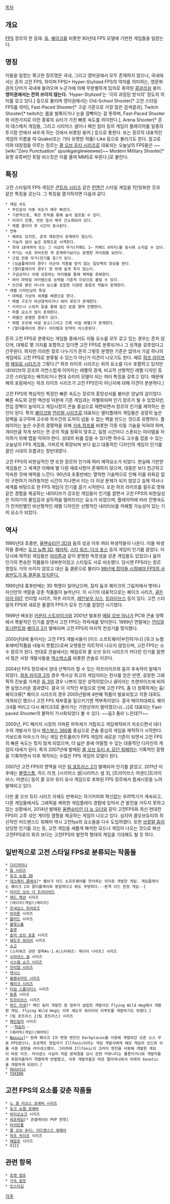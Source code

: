 [[목차]]
== 개요 ==
[[FPS]] 장르의 한 갈래. [[둠]], [[퀘이크]]를 비롯한 90년대 FPS 모델에 기반한 게임들을 일컫는다. 

== 명칭 ==
이들을 일컫는 확고한 장르명은 국내, 그리고 영미권에서 모두 존재하지 않으나, 국내에서는 흔히 고전 FPS, 하이퍼 FPS[* Hyper-Stylized FPS의 약자를 의미하는, 영문화권의 단어가 국내에 들어오며 누군가에 의해 무분별하게 임의로 축약된 [[콩글리쉬]] 용어. '''영미권에서는 전혀 쓰이지 않는다.''' 'Hyper-Stylized'는 '극히 과장된 방식의' 정도의 의미를 갖고 있다.] 등으로 불리며 영미권에서는 Old-School Shooter[* 고전 스타일 FPS를 의미], Fast-Paced Shooter[* 구글 기준으로 가장 많은 검색결과], Twitch Shooter[* twitch는 몸을 씰룩이거나 눈을 깜빡이는 걸 뜻하며, Fast-Paced Shooter와 마찬가지로 이런 종류의 슈터가 가진 빠른 속도를 의미한다.], Arena Shooter[* 흔히 데스매치 게임들, 그리고 시리어스 샘이나 페인 킬러 등의 게임이 플레이어를 일종의 투기장 안에서 싸우게 하는 것에서 비롯된 용어.] 등으로 통한다. 또는 장르의 대표적인 게임의 이름을 따 Quake(또는 기타 유명한 작품)-Like 등으로 불리기도 한다. 참고로 이와 대칭점을 이루는 장르는 [[콜 오브 듀티 시리즈]]로 대표되는 오늘날의 FPS들은  ~~[wiki:"Zero Punctuation" spunkgargleweewee]~~ Modern Military Shooter[* 유명 유튜버인 토탈 비스킷은 이를 줄여 MMS로 부른다.]로 불린다. 

== 특징 ==
고전 스타일의 FPS 게임은 [[콘트라 시리즈]] 같은 [[런앤건]] 스타일 게임을 1인칭화한 것과 같은 특징을 갖는다. 그 특징을 열거하자면 다음과 같다. 

 * 게임 속도
  * 주인공의 이동 속도가 매우 빠르다.
  * 기본적으로, 혹은 트릭을 통해 높이 점프할 수 있다.
  * 이야기 진행, 컷씬 등이 매우 간소화되어 있다. 
  * 레벨 클리어 후 시간이 표시된다. 
 * 전투
  * 예외도 있지만, 흔히 재장전이 존재하지 않는다.
  * 가늠자 없이 높은 정확도로 사격한다.
  * 최대 10개까지 또는 그 이상의 무기(키패드 1~ 키패드 0까지)를 동시에 소지할 수 있다.
  * 무기는 서로 엇비슷한 게 존재하기보다는 분명한 차이점을 보인다. 
  * 근접 전용 무기(전기톱 등)가 있다.
  * (싱글플레이의 경우) 아군의 지원을 받지 않는 일당백의 양상을 띈다. 
  * (멀티플레이의 경우) 한 번에 쉽게 죽지 않는다. 
  * 구급상자나 이에 상응하는 아이템을 통해 체력을 회복한다. 
  * 여러 파워업 아이템으로 능력을 기준치 이상으로 올릴 수 있다. 
  * 인간류 뿐만 아니라 보스를 포함한 다양한 종류의 적들이 존재한다. 
 * 레벨 디자인상의 특징
  * 대체로 가상의 세계를 배경으로 한다.
  * 레벨 구조가 비선형적이거나 여러 루트가 존재한다. 
  * 키카드나 스위치 등을 통해 잠긴 문을 열며 진행한다.
  * 퍼즐 요소가 많이 존재한다. 
  * 레벨간 분명한 경계가 있다. 
  * 레벨 곳곳에 비밀 장소(그리고 간혹 비밀 레벨)가 존재한다.
  * (멀티플레이의 경우) 아이템과 탄약이 리스폰된다. 

흔히 고전 FPS로 분류되는 게임들 중에서도 이들 요소를 모두 갖고 있는 경우는 흔치 않으며, 대체로 몇 가지를 포함하고 있다면 고전 FPS로 분류되거나 그 성격을 갖추었다고 간주된다. 하지만 이러한 장르 나누기가 흔히 그렇듯 분명한 기준은 없어서 가끔 하나의 게임에도 고전 FPS로 분류될 수 있는가 아닌가 이견이 나오기도 한다. 예로 [[하프 라이프]]와 [[헤일로 시리즈]]가 그렇다.[* 하프 라이프 시리즈는 위의 요소를 다수 포함하고 있지만 내러티브의 강조와 자연스럽게 이어지는 레벨의 경계, 비교적 선형적인 레벨 디자인 등 고전 스타일과는 배치되거나 현대 슈터의 모델이 되는 여러 특징을 갖추고 있다. 때문에 해외 포럼에서는 하프 라이프 시리즈가 고전 FPS인지 아닌지에 대해 이견이 분분하다.]

고전 FPS의 핵심적인 특징인 빠른 속도는 장르의 흥망성쇠를 불러온 양날의 검이었다. 빠른 속도와 강한 액션성 덕분에 기존 게임과는 차별화되며 인기 장르가 될 수 있었지만, 진입 장벽이 높아지고 게임시장이 콘솔 중심으로 재편되면서 장르의 인기를 제약하는 원인이 된다. 특히 [[퀘이크]]와 [[언리얼 시리즈]]로 대표되는 멀티플레이 게임들은 굉장히 높은 장벽을 요구하며 고수와 하수간의 도저히 넘을 수 없는 벽을 만드는 것으로 유명하다. 플레이어는 높은 수준의 경쟁력을 위해 [[가속 점프]]를 비롯한 각종 이동 기술을 익혀야 하며, 개미만큼 작게 보이는 먼 곳의 적을 정확히 맞추고, 일정 시간마다 스폰되는 아이템을 차지하기 위해 맵을 익혀야 한다. 상대의 뒤를 잡을 수 있다면 하수도 고수를 잡을 수 있는 오늘날의 FPS 게임들, 가파르게 확장되며 보다 쉽고 대중적인 디자인의 게임이 인기를 끌던 시대의 흐름과는 정반대였다.

고전 FPS의 비현실적인 면 또한 장르의 인기에 여러 제약요소가 되었다. 현실에 기반한 게임들은 그 세계관 이해에 별 다른 애로사항이 존재하지 않으며, 대중은 보다 친근하고 익숙한 것에 매력을 느낀다. 90년대 초중반에는 열악한 기술력으로 인해 이를 위화감 없이 구현하기 어려웠지만 시간이 지나면서 이는 더 이상 문제가 되지 않았고 실제 역사나 세계를 바탕으로 한 FPS 게임이 인기를 끌기 시작한다. 또한 하프 라이프를 필두로 영화같은 경험을 제공하는 내러티브가 강조된 게임들이 인기를 끌면서 고전 FPS의 비현실성은 이야기의 몰입감과 설득력을 떨어뜨리는 요소가 되었으며, 플레이어에 따라 진행속도가 천차만별인 비선형적인 레벨 디자인은 선형적인 내러티브를 저해할 가능성이 있는 기피 요소가 되었다.
== 역사 ==
1990년대 초중반, [[울펜슈타인 3D]]과 둠의 성공 이후 여러 파생작들이 나온다. 이들 파생작들 중에는 [[듀크 뉴켐 3D]], [[헤러틱]], [[스타 워즈: 다크 포스]] 등의 게임이 인기를 끌었다. 이 당시에 제작된 게임들은 [[마라톤]]과 같이 분명한 독창성을 갖춘 게임들도 있었으나 둠의 인기의 편승한 작품들이 대부분이었고 스타일도 서로 비슷했다. 당시엔 FPS라는 장르 명칭도 거의 쓰이지 않았고 대신 둠 클론으로 불리다 [http://doom.wikia.com/wiki/File:Doom_clone_vs_first_person_shooter.png 98년에 접어들 시점에야 FPS의 사용빈도가 둠 클론을 앞지른다.] 

1990년대 중후반에는 3D 혁명이 일어났으며, 점차 둠과 퀘이크의 그림자에서 벗어나 자신만의 색깔을 갖춘 작품들이 늘어난다. 이 시기의 대표작으로는 퀘이크 시리즈, [[골든 아이 007]], 언리얼 시리즈, 하프 라이프, [[레인보우 식스]], [[트라이브스]] 등이 있다. 고전 스타일의 FPS와 새로운 물결의 FPS가 모두 인기를 끌었던 시기였다.

1999년 배포된 [[카운터 스트라이크]]와 2001년 발표된 [[메달 오브 아너]]가 PC와 콘솔 양쪽에서 폭발적인 인기를 끌면서 고전 FPS는 하락세를 맞이한다. 1999년 연말에는 [[언리얼 토너먼트]]와 [[퀘이크 3]]가 발매되며 고전 FPS의 마지막 전성기를 맞이했다. 

2000년대에 들어서는 고전 FPS 개발사들이 [이드 소프트웨어|부진하거나] [듀크 뉴켐 포에버|작품을 내놓지 못함]으로써 오랫동안 히트작이 나오지 않았으며, 고전 FPS는 소수 장르가 된다. 반대로 콘솔에서는 헤일로와 콜 오브 듀티 시리즈가 커다란 인기를 끌면서 많은 서양 개발사들을 [[엑스박스]]를 비롯한 콘솔로 이끈다.

2004년 FPS 장르에서 양대 산맥이라 할 수 있는 하프라이프와 둠의 후속작이 발매가 되었다. [[하프 라이프 2]]의 경우 역사상 최고의 게임이라는 찬사를 얻은 반면, 굉장한 그래픽적 진보를 가져온 [[둠 3]]의 경우 나쁘지 않은 성적이었으나 ''둠''이라는 프랜차이즈에 비하면 실망스러운 결과였다. 결국 이 극적인 부침으로 인해 고전 FPS, 좀 더 정확하게는 둠/퀘이크류[* 퀘이크 시리즈의 경우 2005년말에 4번째 작품이 발표되었고 각종 대회도 개최되긴 했으나 고전 FPS 재부흥을 일으키기엔 역부족이었다. 결국 메이저대회도 퀘이크4를 버리고 다시 퀘이크3로 돌아가는 기현상까지 벌어졌으니(...)]로 대표되는 Fast-paced Shooter의 몰락이 가시화되었다 볼 수 있다. ~~둠3 졸라 느린데??~~

2005년, PC 패키지 시장의 가파른 하락세가 거듭되고 게임제작비가 치솟으면서 대다수의 개발사가 당시 [[엑스박스 360]]를 중심으로 콘솔 중심의 게임을 제작하기 시작한다. 키보드와 마우스가 아닌 게임 컨트롤러가 FPS 게임의 새로운 기준이 되면서 고전 FPS의 빠른 속도는 맞지 않게 되었으며, 더 넓은 층에 어필할 수 있는 대중적인 디자인의 게임이 대세가 된다. 특히 2007년에 발매된 [[콜 오브 듀티 4: 모던 워페어]]는 기록적인 흥행을 기록하면서 이후 제작되는 수많은 FPS 게임의 모델이 된다. 

2007년 고전 FPS의 명맥을 이은 [[팀 포트리스 2]]가 발매되어 인기를 끌었고, 2011년 이후에는 [[블렛스톰]], 하드 리셋, [시리어스 샘|시리어스 샘 3], [트라이브스 어센드|트라이브스: 어센드] 등이 콜 오브 듀티 유사 게임으로 포화된 FPS 장르에서 틈새시장을 노려 발매되고 있다. 

다만 콜 오브 듀티 시리즈 자체도 반복되는 자기카피와 혁신없는 우려먹기가 계속되고, 다른 게임들에서도 그래픽을 제외한 게임플레이 경험에 있어서 큰 발전을 거두지 못하고 있는 상황에서, 2014년 발매된 [[울펜슈타인 더 뉴 오더]]와 같이 고전FPS와 최신 현대전FPS이 고루 섞인 게이밍 겸헝을 제공하는 게임이 나오고 있다. 심지어 콜오브듀티의 최신작인 어드밴스드 워페어 역시 고전fps의 요소들을 다수 도입하였다. 또한 [[브루탈 둠]]이 상당한 인기를 끄는 등, 고전 게임을 새롭게 해석한 모드나 게임이 나오는 것으로 봐선 고전FPS로의 회귀 보다는 고전FPS의 발전적 형태의 게임을 기대해도 될 듯 하다.
== 일반적으로 고전 스타일 FPS로 분류되는 작품들 ==
 * [[다이카타나]]
 * [[둠 시리즈]]
 * [[듀크 뉴켐 3D]]
 * [http://store.steampowered.com/app/40 데스매치 클래식][* 밸브가 이드 소프트웨어를 찬사하는 의미로 개발한 게임. 게임플레이는 퀘이크 1의 멀티플레이와 동일하다고 봐도 무방하다.--본격 이드 헌정 게임--]
 * [[라이즈 오브 더 트라이어드]]
 * [[레드 팩션]] 시리즈
 * [레이지(게임)|레이지]
 * [[르네상스 히어로즈]]
 * [[마라톤]] 시리즈
 * [[블러드]] 시리즈
 * [[블렛스톰]]
 * [[솔뎃]]
 * [[솔저 오브 포춘]] 시리즈
 * [[쉐도우 워리어]] 시리즈
 * [[쇼고]]
 * [스타워즈 관련 항목#s-1.4|스타워즈: 제다이 나이트] 시리즈
 * [[시리어스 샘]] 시리즈
 * [[시스템 쇼크 시리즈]] 
 * [[언리얼 시리즈]]
 * [[액시스]]
 * [[울펜슈타인 시리즈]]
 * [[퀘이크 시리즈]]
 * [[타임 스플리터스]] 시리즈
 * [[튜록]] 시리즈
 * [[트라이브스]] 시리즈
 * [http://flyingwildhog.com/game/hard-reset 하드 리셋][* 페인 킬러 개발진 중 일부가 설립한 개발사인 Flying Wild Hog에서 개발한 게임. Flying Wild Hog는 이후 섀도우 워리어의 리부트를 개발하기도 하였다.]
 * [팀 포트리스 2|팀 포트리스] 시리즈
 * [[페인킬러]] 시리즈
 * --[[헉슬리]]--
 * [헤러틱(게임)|헤러틱]
 * [http://www.nexuiz.com/ Nexuiz][* 원래 퀘이크 1의 변형 엔진인 Darkplaces를 사용해 개발되던 오픈 소스 무료 FPS였으나, 프로젝트 창립자가 Illfonic이라는 게임 개발사에게 해당 게임의 코드와 이름 사용 권한을 라이센스했다. 그리하여 Illfonic이 크라이 엔진을 사용해 개발한 게임이 바로 이것. 라이센스 사실이 처음 밝혀졌을 당시 관련 커뮤니티는 물론이거니와 개발자들과 후원자들까지 격렬하게 반발했고, 이후 개발자들은 따로 떨어져나와서 아래의 Xonotic을 개발하게 되었다.]
 * [http://www.xonotic.org/ Xonotic]
 * [[TOXIKK]]
== 고전 FPS의 요소를 갖춘 작품들 ==
 * [[No One Lives Forever|노 원 리브스 포에버 시리즈]]
 * [[듀크 뉴켐 포에버]]
 * [[바이오쇼크]] 시리즈
 * [[워프레임]][* 콘클레이브 PVP 한정]
 * [[타이탄폴]]
 * [[콜 오브 듀티: 어드밴스드 워페어]]
 * [[하프 라이프]] 시리즈
 * [[헤일로]] 시리즈
 * XIII
== 관련 항목 ==
 * [[로켓 점프]]
 * [[가속 점프]]
 * [[인스타깁]]

[[각주]]
